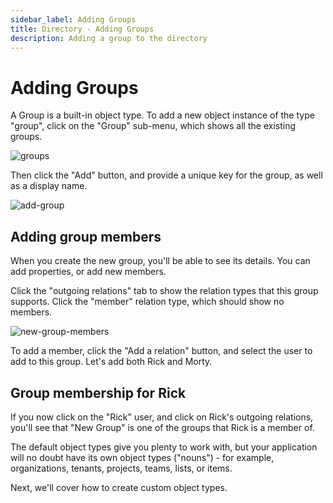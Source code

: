 ```yaml
---
sidebar_label: Adding Groups
title: Directory - Adding Groups
description: Adding a group to the directory
---
```


# Adding Groups

A Group is a built-in object type. To add a new object instance of the type "group", click on the "Group" sub-menu, which shows all the existing groups.

![groups](/groups.png)

Then click the "Add" button, and provide a unique key for the group, as well as a display name.

![add-group](/add-group.png)

## Adding group members

When you create the new group, you'll be able to see its details. You can add properties, or add new members.

Click the "outgoing relations" tab to show the relation types that this group supports. Click the "member" relation type, which should show no members.

![new-group-members](/new-group-members.png)

To add a member, click the "Add a relation" button, and select the user to add to this group. Let's add both Rick and Morty.

## Group membership for Rick

If you now click on the "Rick" user, and click on Rick's outgoing relations, you'll see that "New Group" is one of the groups that Rick is a member of.

The default object types give you plenty to work with, but your application will no doubt have its own object types ("nouns") - for example, organizations, tenants, projects, teams, lists, or items.

Next, we'll cover how to create custom object types.
